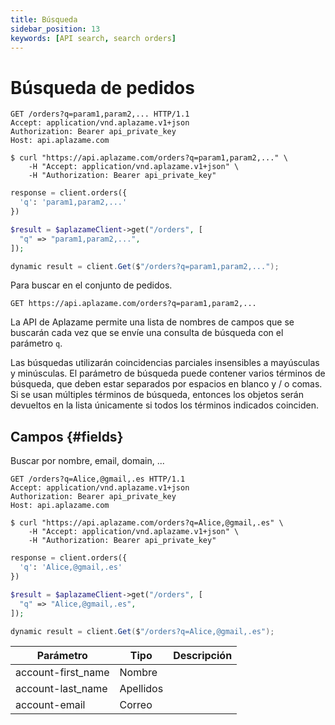 ```yaml
---
title: Búsqueda
sidebar_position: 13
keywords: [API search, search orders]
---
```


# Búsqueda de pedidos

<Tabs>
  <TabItem value="http" label="http">

```http
GET /orders?q=param1,param2,... HTTP/1.1
Accept: application/vnd.aplazame.v1+json
Authorization: Bearer api_private_key
Host: api.aplazame.com
```
  </TabItem>
  <TabItem value="shell" label="shell">

```shell
$ curl "https://api.aplazame.com/orders?q=param1,param2,..." \
    -H "Accept: application/vnd.aplazame.v1+json" \
    -H "Authorization: Bearer api_private_key"
```
  </TabItem>
  <TabItem value="python" label="python">

```python
response = client.orders({
  'q': 'param1,param2,...'
})
```
  </TabItem>
  <TabItem value="php" label="php">

```php
$result = $aplazameClient->get("/orders", [
  "q" => "param1,param2,...",
]);
```
  </TabItem>
  <TabItem value="c" label="C#">

```cs
dynamic result = client.Get($"/orders?q=param1,param2,...");
```
  </TabItem>
</Tabs>

Para buscar en el conjunto de pedidos.

`GET https://api.aplazame.com/orders?q=param1,param2,...`

La API de Aplazame permite una lista de nombres de campos que se buscarán cada vez que se envíe una consulta de búsqueda con el parámetro `q`.

Las búsquedas utilizarán coincidencias parciales insensibles a mayúsculas y minúsculas. El parámetro de búsqueda puede contener varios términos de búsqueda, que deben estar separados por espacios en blanco y / o comas. Si se usan múltiples términos de búsqueda, entonces los objetos serán devueltos en la lista únicamente si todos los términos indicados coinciden.

## Campos {#fields}
Buscar por nombre, email, domain, ...


<Tabs>
  <TabItem value="http" label="http">

```http
GET /orders?q=Alice,@gmail,.es HTTP/1.1
Accept: application/vnd.aplazame.v1+json
Authorization: Bearer api_private_key
Host: api.aplazame.com
```
  </TabItem>
  <TabItem value="shell" label="shell">

```shell
$ curl "https://api.aplazame.com/orders?q=Alice,@gmail,.es" \
    -H "Accept: application/vnd.aplazame.v1+json" \
    -H "Authorization: Bearer api_private_key"
```
  </TabItem>
  <TabItem value="python" label="python">

```python
response = client.orders({
  'q': 'Alice,@gmail,.es'
})
```
  </TabItem>
  <TabItem value="php" label="php">

```php
$result = $aplazameClient->get("/orders", [
  "q" => "Alice,@gmail,.es",
]);
```
  </TabItem>
  <TabItem value="c" label="C#">

```cs
dynamic result = client.Get($"/orders?q=Alice,@gmail,.es");
```
  </TabItem>
</Tabs>

|<t id="table.parameter">Parámetro</t> | <t id="table.type">Tipo</t> | <t id="table.description">Descripción</t>|
|---------|---------|---------|
account-first_name | Nombre
account-last_name | Apellidos
account-email | Correo
